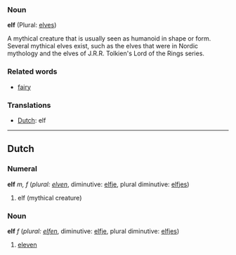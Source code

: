 ===Noun===

'''elf''' (Plural: [[elves]])

A mythical creature that is usually seen as humanoid in shape or form.  Several mythical elves exist, such as the elves that were in Nordic mythology and the elves of J.R.R. Tolkien's Lord of the Rings series.

===Related words===
*[[fairy]]

===Translations===
*[[Dutch]]: elf

----
==Dutch==
===Numeral===
'''elf''' ''m, f'' (''plural: [[elven]]'', diminutive: [[elfje]], plural diminutive: [[elfjes]])

# elf (mythical creature)

===Noun===
'''elf''' ''f'' (''plural: [[elfen]]'', diminutive: [[elfje]], plural diminutive: [[elfjes]])

# [[eleven]]